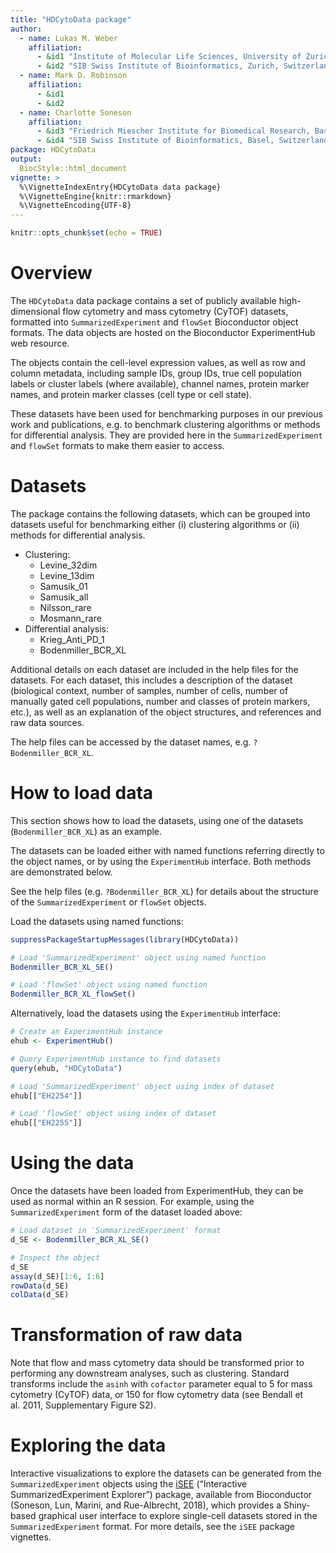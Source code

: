 ```yaml
---
title: "HDCytoData package"
author: 
  - name: Lukas M. Weber
    affiliation: 
      - &id1 "Institute of Molecular Life Sciences, University of Zurich, Zurich, Switzerland"
      - &id2 "SIB Swiss Institute of Bioinformatics, Zurich, Switzerland"
  - name: Mark D. Robinson
    affiliation: 
      - &id1
      - &id2
  - name: Charlotte Soneson
    affiliation: 
      - &id3 "Friedrich Miescher Institute for Biomedical Research, Basel, Switzerland"
      - &id4 "SIB Swiss Institute of Bioinformatics, Basel, Switzerland"
package: HDCytoData
output: 
  BiocStyle::html_document
vignette: >
  %\VignetteIndexEntry{HDCytoData data package}
  %\VignetteEngine{knitr::rmarkdown}
  %\VignetteEncoding{UTF-8}
---
```


```r
knitr::opts_chunk$set(echo = TRUE)
```



# Overview

The `HDCytoData` data package contains a set of publicly available high-dimensional flow cytometry and mass cytometry (CyTOF) datasets, formatted into `SummarizedExperiment` and `flowSet` Bioconductor object formats. The data objects are hosted on the Bioconductor ExperimentHub web resource.

The objects contain the cell-level expression values, as well as row and column metadata, including sample IDs, group IDs, true cell population labels or cluster labels (where available), channel names, protein marker names, and protein marker classes (cell type or cell state).

These datasets have been used for benchmarking purposes in our previous work and publications, e.g. to benchmark clustering algorithms or methods for differential analysis. They are provided here in the `SummarizedExperiment` and `flowSet` formats to make them easier to access.



# Datasets

The package contains the following datasets, which can be grouped into datasets useful for benchmarking either (i) clustering algorithms or (ii) methods for differential analysis.

- Clustering:
    - Levine_32dim
    - Levine_13dim
    - Samusik_01
    - Samusik_all
    - Nilsson_rare
    - Mosmann_rare

- Differential analysis:
    - Krieg_Anti_PD_1
    - Bodenmiller_BCR_XL

Additional details on each dataset are included in the help files for the datasets. For each dataset, this includes a description of the dataset (biological context, number of samples, number of cells, number of manually gated cell populations, number and classes of protein markers, etc.), as well as an explanation of the object structures, and references and raw data sources.

The help files can be accessed by the dataset names, e.g. `?Bodenmiller_BCR_XL`.



# How to load data

This section shows how to load the datasets, using one of the datasets (`Bodenmiller_BCR_XL`) as an example.

The datasets can be loaded either with named functions referring directly to the object names, or by using the `ExperimentHub` interface. Both methods are demonstrated below.

See the help files (e.g. `?Bodenmiller_BCR_XL`) for details about the structure of the `SummarizedExperiment` or `flowSet` objects.

Load the datasets using named functions:

```r
suppressPackageStartupMessages(library(HDCytoData))

# Load 'SummarizedExperiment' object using named function
Bodenmiller_BCR_XL_SE()

# Load 'flowSet' object using named function
Bodenmiller_BCR_XL_flowSet()
```


Alternatively, load the datasets using the `ExperimentHub` interface:

```r
# Create an ExperimentHub instance
ehub <- ExperimentHub()

# Query ExperimentHub instance to find datasets
query(ehub, "HDCytoData")

# Load 'SummarizedExperiment' object using index of dataset
ehub[["EH2254"]]

# Load 'flowSet' object using index of dataset
ehub[["EH2255"]]
```



# Using the data

Once the datasets have been loaded from ExperimentHub, they can be used as normal within an R session. For example, using the `SummarizedExperiment` form of the dataset loaded above:

```r
# Load dataset in 'SummarizedExperiment' format
d_SE <- Bodenmiller_BCR_XL_SE()

# Inspect the object
d_SE
assay(d_SE)[1:6, 1:6]
rowData(d_SE)
colData(d_SE)
```



# Transformation of raw data

Note that flow and mass cytometry data should be transformed prior to performing any downstream analyses, such as clustering. Standard transforms include the `asinh` with `cofactor` parameter equal to 5 for mass cytometry (CyTOF) data, or 150 for flow cytometry data (see Bendall et al. 2011, Supplementary Figure S2).



# Exploring the data

Interactive visualizations to explore the datasets can be generated from the `SummarizedExperiment` objects using the [iSEE](http://bioconductor.org/packages/iSEE) ("Interactive SummarizedExperiment Explorer") package, available from Bioconductor (Soneson, Lun, Marini, and Rue-Albrecht, 2018), which provides a Shiny-based graphical user interface to explore single-cell datasets stored in the `SummarizedExperiment` format. For more details, see the `iSEE` package vignettes.



